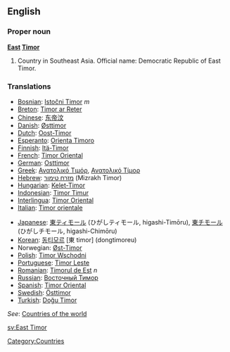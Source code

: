 ==English==

===Proper noun===
'''[[East]] [[Timor]]'''

# Country in Southeast Asia. Official name: Democratic Republic of East Timor.

===Translations===
{{top}}
*[[Bosnian]]: [[Istočni Timor]] ''m''
*[[Breton]]: [[Timor ar Reter]]
*[[Chinese]]: [[东帝汶]]
*[[Danish]]: [[Østtimor]]
*[[Dutch]]: [[Oost-Timor]]
*[[Esperanto]]: [[Orienta Timoro]]
*[[Finnish]]: [[Itä-Timor]]
*[[French]]: [[Timor Oriental]]
*[[German]]: [[Osttimor]]
*[[Greek]]: [[Ανατολικό Τιμόρ]], [[Ανατολικό Τίμορ]]
*[[Hebrew]]: [[מזרח טימור]] (Mizrakh Timor)
*[[Hungarian]]: [[Kelet-Timor]]
*[[Indonesian]]: [[Timor Timur]]
*[[Interlingua]]: [[Timor Oriental]]
*[[Italian]]: [[Timor orientale]]
{{mid}}
*[[Japanese]]: [[東ティモール]] (ひがしティモール, higashi-Timōru), [[東チモール]] (ひがしチモール, higashi-Chimōru)
*[[Korean]]: [[동티모르]] [東 timor] (dongtimoreu)
*Norwegian: [[Øst-Timor]]
*[[Polish]]: [[Timor Wschodni]]
*[[Portuguese]]: [[Timor Leste]]
*[[Romanian]]: [[Timorul de Est]] ''n''
*[[Russian]]: [[Восточный Тимор]]
*[[Spanish]]: [[Timor Oriental]]
*[[Swedish]]: [[Östtimor]]
*[[Turkish]]: [[Doğu Timor]]
{{bottom}}
''See'': [[Countries of the world]]

[[Category:Countries]]

[[sv:East Timor]]